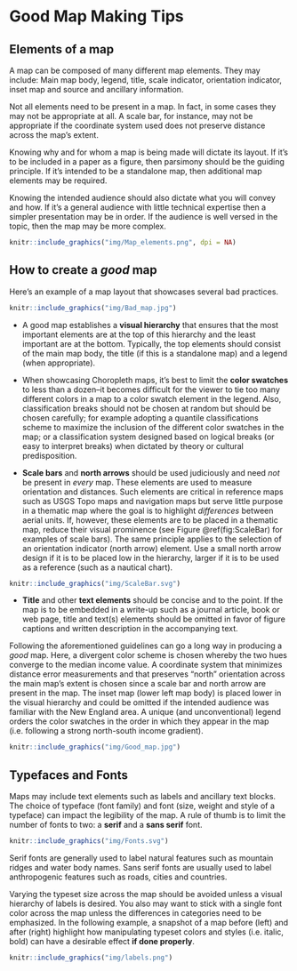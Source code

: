 # Good Map Making Tips



## Elements of a map

A map can be composed of many different map elements. They may include: Main map body, legend, title, scale indicator, orientation indicator, inset map and source and ancillary information.

Not all elements need to be present in a map. In fact, in some cases they may not be appropriate at all. A scale bar, for instance, may not be appropriate if the coordinate system used does not preserve distance across the map's extent. 

Knowing why and for whom a map is being made will dictate its layout. If it's to be included in a paper as a figure, then parsimony should be the guiding principle. If it's intended to be a standalone map, then additional map elements may be required. 

Knowing the intended audience should also dictate what you will convey and how. If it's a general audience with little technical expertise then a simpler presentation may be in order. If the audience is well versed in the topic, then the map may be more complex. 

```r

knitr::include_graphics("img/Map_elements.png", dpi = NA)
```



## How to create a *good* map

Here's an example of a map layout that showcases several bad practices.

```r

knitr::include_graphics("img/Bad_map.jpg")
```

+ A good map establishes a **visual hierarchy** that ensures that the most important elements are at the top of this hierarchy and the least important are at the bottom. Typically, the top elements should consist of the main map body, the title (if this is a standalone map) and a legend (when appropriate).

+ When showcasing Choropleth maps, it's best to limit the **color swatches** to less than a dozen--it becomes difficult for the viewer to tie too many different colors in a map to a color swatch element in the legend. Also, classification breaks should not be chosen at random but should be chosen carefully; for example adopting a quantile classifications scheme to maximize the inclusion of the different color swatches in the map; or a classification system designed based on logical breaks (or easy to interpret breaks) when dictated by theory or cultural predisposition.

+ **Scale bars** and **north arrows** should be used judiciously and need *not* be present in *every* map. These elements are used to measure orientation and distances. Such elements are critical in reference maps such as USGS Topo maps and navigation maps but serve little purpose in a thematic map where the goal is to highlight *differences* between aerial units. If, however, these elements are to be placed in a thematic map, reduce their visual prominence (see Figure \@ref(fig:ScaleBar) for examples of scale bars). The same principle applies to the selection of an orientation indicator (north arrow) element. Use a small north arrow design if it is to be placed low in the hierarchy, larger if it is to be used as a reference (such as a nautical chart).


```r

knitr::include_graphics("img/ScaleBar.svg")
```

+ **Title** and other **text elements** should be concise and to the point. If the map is to be embedded in a write-up such as a journal article, book or web page, title and text(s) elements should be omitted in favor of figure captions and written description in the accompanying text.

Following the aforementioned guidelines can go a long way in producing a *good* map. Here, a divergent color scheme is chosen whereby the two hues converge to the median income value. A coordinate system that minimizes distance error measurements and that preserves "north" orientation across the main map's extent is chosen since a scale bar and north arrow are present in the map. The inset map (lower left map body) is placed lower in the visual hierarchy and could be omitted if the intended audience was familiar with the New England area. A unique (and unconventional) legend orders the color swatches in the order in which they appear in the map (i.e. following a strong north-south income gradient).


```r
knitr::include_graphics("img/Good_map.jpg")
```

## Typefaces and Fonts

Maps may include text elements such as labels and ancillary text blocks. The choice of typeface (font family) and font (size, weight and style of a typeface) can impact the legibility of the map. A rule of thumb is to limit the number of fonts to two: a **serif** and a **sans serif** font.

```r
knitr::include_graphics("img/Fonts.svg")
```


Serif fonts are generally used to label natural features such as mountain ridges and water body names. Sans serif fonts are usually used to label anthropogenic features such as roads, cities and countries.

Varying the typeset size across the map should be avoided unless a visual hierarchy of labels is desired. You also may want to stick with a single font color across the map unless the differences in categories need to be emphasized. In the following example, a snapshot of a map before (left) and after (right) highlight how manipulating typeset colors and styles (i.e. italic, bold) can have a desirable effect **if done properly**.

```r
knitr::include_graphics("img/labels.png")
```
